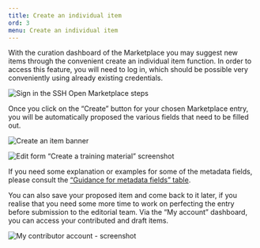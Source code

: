 ```yaml
---
title: Create an individual item
ord: 3
menu: Create an individual item
---
```

With the curation dashboard of the Marketplace you may suggest new items through the convenient create an individual item function. In order to access this feature, you will need to log in, which should be possible very conveniently using already existing credentials.

![Sign in the SSH Open Marketplace steps](/assets/images/screenshot-2022-01-13-at-17.04.34.png "Sign in the SSH Open Marketplace steps")

Once you click on the “Create” button for your chosen Marketplace entry, you will be automatically proposed the various fields that need to be filled out.

![Create an item banner](/assets/images/create_mp.png "Create an item banner")

![Edit form “Create a training material” screenshot](/assets/images/screenshot-2022-01-13-at-17.08.39.png "Edit form “Create a training material” - screenshot")

If you need some explanation or examples for some of the metadata fields, please consult the [“Guidance for metadata fields” table](/contribute/overview).  

You can also save your proposed item and come back to it later, if you realise that you need some more time to work on perfecting the entry before submission to the editorial team. Via the “My account” dashboard, you can access your contributed and draft items.

![My contributor account - screenshot](/assets/images/my_account_contrib.png "My contributor account - screenshot")